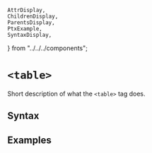    AttrDisplay,
    ChildrenDisplay,
    ParentsDisplay,
    PtxExample,
    SyntaxDisplay,
} from "../../../components";

# `<table>`

Short description of what the `<table>` tag does.

## Syntax

<SyntaxDisplay name="table" />

## Examples

    